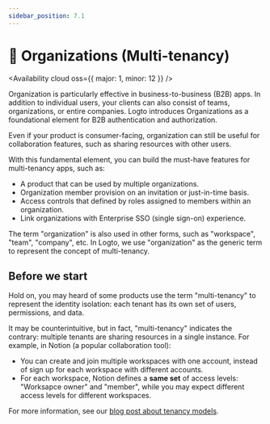 ```yaml
---
sidebar_position: 7.1
---
```



# 🏢 Organizations (Multi-tenancy)

<Availability cloud oss={{ major: 1, minor: 12 }} />

Organization is particularly effective in business-to-business (B2B) apps. In addition to individual users, your clients can also consist of teams, organizations, or entire companies. Logto introduces Organizations as a foundational element for B2B authentication and authorization.

Even if your product is consumer-facing, organization can still be useful for collaboration features, such as sharing resources with other users.

With this fundamental element, you can build the must-have features for multi-tenancy apps, such as:

- A product that can be used by multiple organizations.
- Organization member provision on an invitation or just-in-time basis.
- Access controls that defined by roles assigned to members within an organization.
- Link organizations with Enterprise SSO (single sign-on) experience.

The term "organization" is also used in other forms, such as "workspace", "team", "company", etc. In Logto, we use "organization" as the generic term to represent the concept of multi-tenancy.

## Before we start

Hold on, you may heard of some products use the term "multi-tenancy" to represent the identity isolation: each tenant has its own set of users, permissions, and data.

It may be counterintuitive, but in fact, "multi-tenancy" indicates the contrary: multiple tenants are sharing resources in a single instance. For example, in Notion (a popular collaboration tool):

- You can create and join multiple workspaces with one account, instead of sign up for each workspace with different accounts.
- For each workspace, Notion defines a **same set** of access levels: "Worksapce owner" and "member", while you may expect different access levels for different workspaces.

For more information, see our [blog post about tenancy models](https://blog.logto.io/tenancy-models/).
